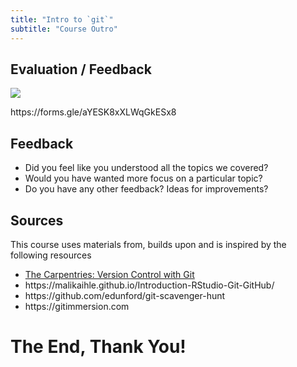 ```yaml
---
title: "Intro to `git`"
subtitle: "Course Outro"
---
```


## Evaluation / Feedback

![](images/qr-code-feedback.svg)

https://forms.gle/aYESK8xXLWqGkESx8

## Feedback

- Did you feel like you understood all the topics we covered?
- Would you have wanted more focus on a particular topic?
- Do you have any other feedback? Ideas for improvements?

## Sources

This course uses materials from, builds upon and is inspired by the following resources

- [The Carpentries: Version Control with Git](https://swcarpentry.github.io/git-novice/)
- https://malikaihle.github.io/Introduction-RStudio-Git-GitHub/
- https://github.com/edunford/git-scavenger-hunt
- https://gitimmersion.com

# The End, Thank You!
